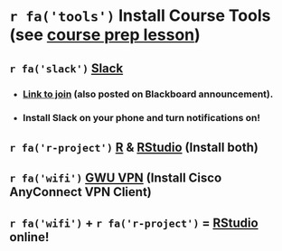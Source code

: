 
# `r fa('tools')` Install Course Tools (see [course prep lesson](https://p4a.seas.gwu.edu/2020-Fall/L0-course-prep.html))

## `r fa('slack')` [Slack](https://emse-p4a-f20.slack.com/)

- ### [Link to join](https://join.slack.com/t/emse-p4a-f20/shared_invite/zt-gvto0fas-TXP6IRWdbSA_m_4UglGsLA) (also posted on Blackboard announcement).
- ### Install Slack on your phone and **turn notifications on**!

## `r fa('r-project')` [R](https://cloud.r-project.org/) & [RStudio](https://rstudio.com/products/rstudio/download/) (Install both)

## `r fa('wifi')` [GWU VPN](https://seascf.seas.gwu.edu/vpn-access) (Install Cisco AnyConnect VPN Client)

## `r fa('wifi')` + `r fa('r-project')` =  [RStudio](https://rstudio.seas.gwu.edu/) online!

